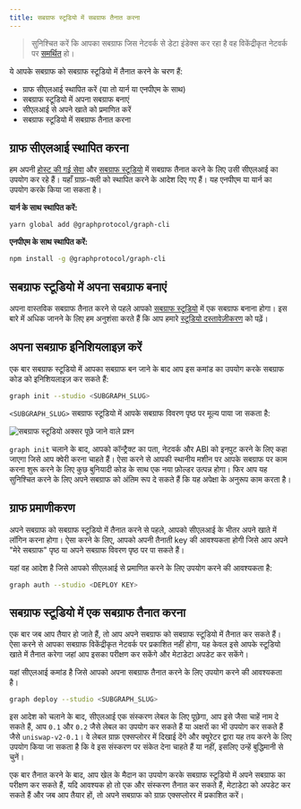 ```yaml
---
title: सबग्राफ स्टूडियो में सबग्राफ तैनात करना
---
```


> सुनिश्चित करें कि आपका सबग्राफ जिस नेटवर्क से डेटा इंडेक्स कर रहा है वह विकेंद्रीकृत नेटवर्क पर [समर्थित](/Developing/supported-chains) हो।

ये आपके सबग्राफ को सबग्राफ स्टूडियो में तैनात करने के चरण हैं:

- ग्राफ सीएलआई स्थापित करें (या तो यार्न या एनपीएम के साथ)
- सबग्राफ स्टूडियो में अपना सबग्राफ बनाएं
- सीएलआई से अपने खाते को प्रमाणित करें
- सबग्राफ स्टूडियो में सबग्राफ तैनात करना

## ग्राफ सीएलआई स्थापित करना

हम अपनी [होस्ट की गई सेवा](https://thegraph.com/hosted-service/) और [सबग्राफ स्टूडियो](https://thegraph.com/studio/) में सबग्राफ तैनात करने के लिए उसी सीएलआई का उपयोग कर रहे हैं। यहाँ ग्राफ़-क्ली को स्थापित करने के आदेश दिए गए हैं। यह एनपीएम या यार्न का उपयोग करके किया जा सकता है।

**यार्न के साथ स्थापित करें:**

```bash
yarn global add @graphprotocol/graph-cli
```

**एनपीएम के साथ स्थापित करें:**

```bash
npm install -g @graphprotocol/graph-cli
```

## सबग्राफ स्टूडियो में अपना सबग्राफ बनाएं

अपना वास्तविक सबग्राफ तैनात करने से पहले आपको [सबग्राफ स्टूडियो](https://thegraph.com/studio/) में एक सबग्राफ बनाना होगा। इस बारे में अधिक जानने के लिए हम अनुशंसा करते हैं कि आप हमारे [स्टूडियो दस्तावेज़ीकरण](/deploying/subgraph-studio) को पढ़ें।

## अपना सबग्राफ इनिशियलाइज़ करें

एक बार सबग्राफ स्टूडियो में आपका सबग्राफ बन जाने के बाद आप इस कमांड का उपयोग करके सबग्राफ कोड को इनिशियलाइज़ कर सकते हैं:

```bash
graph init --studio <SUBGRAPH_SLUG>
```

`<SUBGRAPH_SLUG>` सबग्राफ स्टूडियो में आपके सबग्राफ विवरण पृष्ठ पर मूल्य पाया जा सकता है:

![सबग्राफ स्टूडियो अक्सर पूछे जाने वाले प्रश्न](/img/doc-subgraph-slug.png)

`graph init` चलाने के बाद, आपको कॉन्ट्रैक्ट का पता, नेटवर्क और ABI को इनपुट करने के लिए कहा जाएगा जिसे आप क्वेरी करना चाहते हैं। ऐसा करने से आपकी स्थानीय मशीन पर आपके सबग्राफ पर काम करना शुरू करने के लिए कुछ बुनियादी कोड के साथ एक नया फ़ोल्डर उत्पन्न होगा। फिर आप यह सुनिश्चित करने के लिए अपने सबग्राफ को अंतिम रूप दे सकते हैं कि यह अपेक्षा के अनुरूप काम करता है।

## ग्राफ प्रमाणीकरण

अपने सबग्राफ को सबग्राफ स्टूडियो में तैनात करने से पहले, आपको सीएलआई के भीतर अपने खाते में लॉगिन करना होगा। ऐसा करने के लिए, आपको अपनी तैनाती key की आवश्यकता होगी जिसे आप अपने "मेरे सबग्राफ" पृष्ठ या अपने सबग्राफ विवरण पृष्ठ पर पा सकते हैं।

यहां वह आदेश है जिसे आपको सीएलआई से प्रमाणित करने के लिए उपयोग करने की आवश्यकता है:

```bash
graph auth --studio <DEPLOY KEY>
```

## सबग्राफ स्टूडियो में एक सबग्राफ तैनात करना

एक बार जब आप तैयार हो जाते हैं, तो आप अपने सबग्राफ को सबग्राफ स्टूडियो में तैनात कर सकते हैं। ऐसा करने से आपका सबग्राफ विकेंद्रीकृत नेटवर्क पर प्रकाशित नहीं होगा, यह केवल इसे आपके स्टूडियो खाते में तैनात करेगा जहां आप इसका परीक्षण कर सकेंगे और मेटाडेटा अपडेट कर सकेंगे।

यहां सीएलआई कमांड है जिसे आपको अपना सबग्राफ तैनात करने के लिए उपयोग करने की आवश्यकता है।

```bash
graph deploy --studio <SUBGRAPH_SLUG>
```

इस आदेश को चलाने के बाद, सीएलआई एक संस्करण लेबल के लिए पूछेगा, आप इसे जैसा चाहें नाम दे सकते हैं, आप `0.1` और `0.2` जैसे लेबल का उपयोग कर सकते हैं या अक्षरों का भी उपयोग कर सकते हैं जैसे `uniswap-v2-0.1`। वे लेबल ग्राफ़ एक्सप्लोरर में दिखाई देंगे और क्यूरेटर द्वारा यह तय करने के लिए उपयोग किया जा सकता है कि वे इस संस्करण पर संकेत देना चाहते हैं या नहीं, इसलिए उन्हें बुद्धिमानी से चुनें।

एक बार तैनात करने के बाद, आप खेल के मैदान का उपयोग करके सबग्राफ स्टूडियो में अपने सबग्राफ का परीक्षण कर सकते हैं, यदि आवश्यक हो तो एक और संस्करण तैनात कर सकते हैं, मेटाडेटा को अपडेट कर सकते हैं और जब आप तैयार हों, तो अपने सबग्राफ को ग्राफ़ एक्सप्लोरर में प्रकाशित करें।
